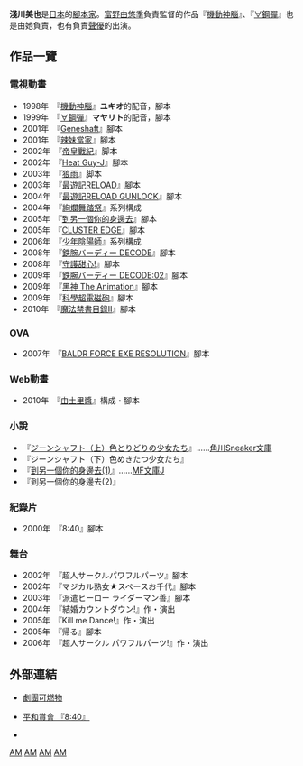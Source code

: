 {{BLP unsourced|time=2010-12-04T09:46:46+00:00}}
{{Japanese|japanese=浅川 美也|kana=あさかわ みや|romaji=Asakawa Miya}}
{{文學}}
'''淺川美也'''{{bd}}是[[日本|日本]]的[[腳本家|腳本家]]。[[富野由悠季|富野由悠季]]負責監督的作品『[[機動神腦|機動神腦]]』、『[[∀鋼彈|∀鋼彈]]』也是由她負責，也有負責[[聲優|聲優]]的出演。

== 作品一覽 ==
=== 電視動畫 ===
*1998年　『[[機動神腦|機動神腦]]』'''ユキオ'''的配音，腳本
*1999年　『[[∀鋼彈|∀鋼彈]]』'''マヤリト'''的配音，腳本
*2001年　『[[Geneshaft|Geneshaft]]』腳本
*2001年　『[[辣妹當家|辣妹當家]]』腳本 
*2002年　『[[帝皇戰紀|帝皇戰紀]]』脚本
*2002年　『[[Heat_Guy-J|Heat Guy-J]]』腳本
*2003年　『[[狼雨|狼雨]]』脚本
*2003年　『[[最遊記|最遊記RELOAD]]』腳本
*2004年　『[[最遊記|最遊記RELOAD GUNLOCK]]』腳本
*2004年　『[[絢爛舞踏祭|絢爛舞踏祭]]』系列構成
*2005年　『[[到另一個你的身邊去|到另一個你的身邊去]]』腳本
*2005年　『[[CLUSTER_EDGE|CLUSTER EDGE]]』腳本
*2006年　『[[少年陰陽師|少年陰陽師]]』系列構成
*2008年　『[[鉄腕バーディー_DECODE|鉄腕バーディー DECODE]]』腳本
*2008年　『[[守護甜心!|守護甜心!]]』腳本
*2009年　『[[鉄腕バーディー_DECODE:02|鉄腕バーディー DECODE:02]]』腳本
*2009年　『[[黑神|黑神 The Animation]]』腳本
*2009年　『[[科學超電磁砲|科學超電磁砲]]』腳本
*2010年　『[[魔法禁書目錄|魔法禁書目錄II]]』腳本

=== OVA ===
*2007年　『[[BALDR_FORCE|BALDR FORCE EXE RESOLUTION]]』腳本

=== Web動畫 ===
*2010年　『[[由土里醬|由土里醬]]』構成・腳本

=== 小說 ===
*『[[ジーンシャフト（上）色とりどりの少女たち|ジーンシャフト（上）色とりどりの少女たち]]』……[[角川Sneaker文庫|角川Sneaker文庫]]
*『ジーンシャフト（下）色めきたつ少女たち』
*『[[到另一個你的身邊去|到另一個你的身邊去(1)]]』……[[MF文庫J|MF文庫J]]
*『到另一個你的身邊去(2)』

=== 紀錄片 ===
*2000年　『8:40』腳本　

=== 舞台 ===
*2002年　『超人サークルパワフルパーツ』腳本
*2002年　『マジカル熟女★スペースお千代』腳本
*2003年　『派遣ヒーロー ライダーマン善』腳本
*2004年　『結婚カウントダウン!』作・演出
*2005年　『Kill me Dance!』作・演出
*2005年　『帰る』腳本
*2006年　『超人サークル パワフルパーツ!』作・演出

== 外部連結 ==
* {{ja}} [http://pika.to/kanen/ 劇團可燃物] {{Wayback|url=http://pika.to/kanen/ |date=20190826114954 }}
* {{ja}} [https://web.archive.org/web/20080514003957/http://www.tetsu-shiratori.com/~heiwa/product.htm 平和賞會 『8:40』]
* {{ja}} {{Twitter|lavauru}}

{{DEFAULTSORT:Asakawa Miya}}
[[Category:日本編劇|AM]]
[[Category:動畫編劇|AM]]
[[Category:日本輕小說作家|AM]]
[[Category:日本奇幻小说家|AM]]